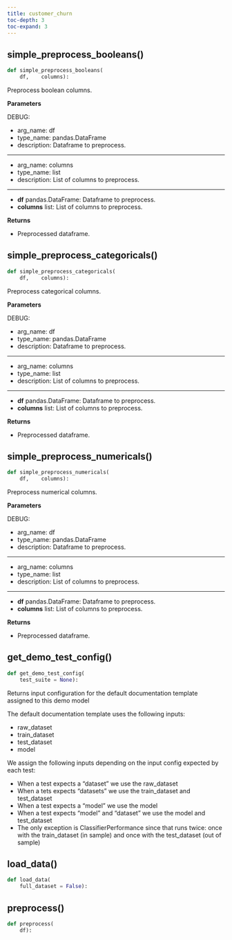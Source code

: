 ```yaml
---
title: customer_churn
toc-depth: 3
toc-expand: 3
---
```


## simple_preprocess_booleans[()]{.muted}

```python
def simple_preprocess_booleans(
    df,    columns):
```

Preprocess boolean columns.

**Parameters**

DEBUG:

- arg_name: df
- type_name: pandas.DataFrame
- description: Dataframe to preprocess.

______________________________________________________________________

- arg_name: columns
- type_name: list
- description: List of columns to preprocess.

______________________________________________________________________

- **df** pandas.DataFrame: Dataframe to preprocess.
- **columns** list: List of columns to preprocess.

**Returns**

- Preprocessed dataframe.

## simple_preprocess_categoricals[()]{.muted}

```python
def simple_preprocess_categoricals(
    df,    columns):
```

Preprocess categorical columns.

**Parameters**

DEBUG:

- arg_name: df
- type_name: pandas.DataFrame
- description: Dataframe to preprocess.

______________________________________________________________________

- arg_name: columns
- type_name: list
- description: List of columns to preprocess.

______________________________________________________________________

- **df** pandas.DataFrame: Dataframe to preprocess.
- **columns** list: List of columns to preprocess.

**Returns**

- Preprocessed dataframe.

## simple_preprocess_numericals[()]{.muted}

```python
def simple_preprocess_numericals(
    df,    columns):
```

Preprocess numerical columns.

**Parameters**

DEBUG:

- arg_name: df
- type_name: pandas.DataFrame
- description: Dataframe to preprocess.

______________________________________________________________________

- arg_name: columns
- type_name: list
- description: List of columns to preprocess.

______________________________________________________________________

- **df** pandas.DataFrame: Dataframe to preprocess.
- **columns** list: List of columns to preprocess.

**Returns**

- Preprocessed dataframe.

## get_demo_test_config[()]{.muted}

```python
def get_demo_test_config(
    test_suite = None):
```

Returns input configuration for the default documentation template assigned to this demo model

The default documentation template uses the following inputs:

- raw_dataset
- train_dataset
- test_dataset
- model

We assign the following inputs depending on the input config expected by each test:

- When a test expects a "dataset" we use the raw_dataset
- When a tets expects "datasets" we use the train_dataset and test_dataset
- When a test expects a "model" we use the model
- When a test expects "model" and "dataset" we use the model and test_dataset
- The only exception is ClassifierPerformance since that runs twice: once with the train_dataset (in sample) and once with the test_dataset (out of sample)

## load_data[()]{.muted}

```python
def load_data(
    full_dataset = False):
```

## preprocess[()]{.muted}

```python
def preprocess(
    df):
```
